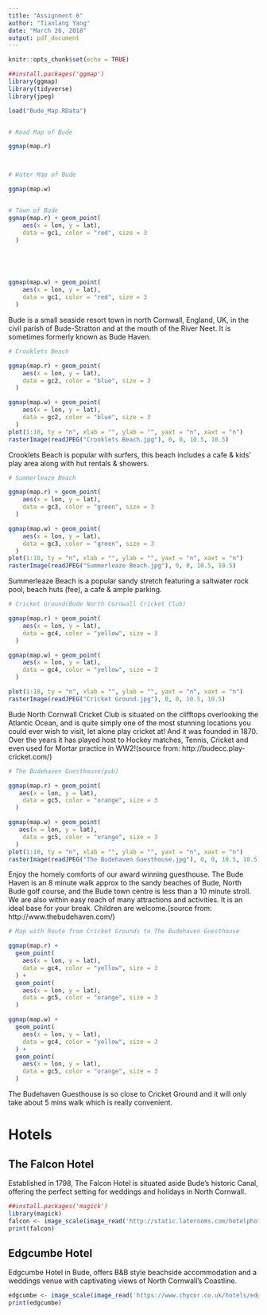 ---
title: "Assignment 6"
author: "Tianlang Yang"
date: "March 26, 2018"
output: pdf_document
---

```{r setup, include=FALSE}
knitr::opts_chunk$set(echo = TRUE)
```

```{r}
##install.packages('ggmap')
library(ggmap)
library(tidyverse)
library(jpeg)

load("Bude_Map.RData")


# Road Map of Bude

ggmap(map.r)



# Water Map of Bude

ggmap(map.w)


# Town of Bude
ggmap(map.r) + geom_point(
    aes(x = lon, y = lat),
    data = gc1, color = "red", size = 3
  )





ggmap(map.w) + geom_point(
    aes(x = lon, y = lat),
    data = gc1, color = "red", size = 3
  )
```
Bude is a small seaside resort town in north Cornwall, England, UK, in the civil parish of Bude-Stratton and at the mouth of the River Neet. It is sometimes formerly known as Bude Haven.

```{r}
# Crooklets Beach

ggmap(map.r) + geom_point(
    aes(x = lon, y = lat),
    data = gc2, color = "blue", size = 3
  )

ggmap(map.w) + geom_point(
    aes(x = lon, y = lat),
    data = gc2, color = "blue", size = 3
  )
plot(1:10, ty = "n", xlab = "", ylab = "", yaxt = "n", xaxt = "n")
rasterImage(readJPEG("Crooklets Beach.jpg"), 0, 0, 10.5, 10.5)
```
Crooklets Beach is popular with surfers, this beach includes a cafe & kids' play area along with hut rentals & showers.


```{r}
# Summerleaze Beach

ggmap(map.r) + geom_point(
    aes(x = lon, y = lat),
    data = gc3, color = "green", size = 3
  )

ggmap(map.w) + geom_point(
    aes(x = lon, y = lat),
    data = gc3, color = "green", size = 3
  )
plot(1:10, ty = "n", xlab = "", ylab = "", yaxt = "n", xaxt = "n")
rasterImage(readJPEG("Summerleaze Beach.jpg"), 0, 0, 10.5, 10.5)
```
Summerleaze Beach is a popular sandy stretch featuring a saltwater rock pool, beach huts (fee), a cafe & ample parking.

```{r}
# Cricket Ground(Bude North Cornwall Cricket Club)

ggmap(map.r) + geom_point(
    aes(x = lon, y = lat),
    data = gc4, color = "yellow", size = 3
  )

ggmap(map.w) + geom_point(
    aes(x = lon, y = lat),
    data = gc4, color = "yellow", size = 3
  )

plot(1:10, ty = "n", xlab = "", ylab = "", yaxt = "n", xaxt = "n")
rasterImage(readJPEG("Cricket Ground.jpg"), 0, 0, 10.5, 10.5)
```
Bude North Cornwall Cricket Club is situated on the clifftops overlooking the Atlantic Ocean, and is quite simply one of the most stunning locations you could ever wish to visit, let alone play cricket at! And it was founded in 1870. Over the years it has played host to Hockey matches, Tennis, Cricket and even used for Mortar practice in WW2!(source from: http://budecc.play-cricket.com/)


```{r}
# The Budehaven Guesthouse(pub)

ggmap(map.r) + geom_point(
   aes(x = lon, y = lat),
    data = gc5, color = "orange", size = 3
  )

ggmap(map.w) + geom_point(
   aes(x = lon, y = lat),
    data = gc5, color = "orange", size = 3
  )
plot(1:10, ty = "n", xlab = "", ylab = "", yaxt = "n", xaxt = "n")
rasterImage(readJPEG("The Budehaven Guesthouse.jpg"), 0, 0, 10.5, 10.5)
```
Enjoy the homely comforts of our award winning guesthouse. The Bude Haven is an 8 minute walk approx to the sandy beaches of Bude, North Bude golf course, and the Bude town centre is less than a 10 minute stroll. We are also within easy reach of many attractions and activities. It is an ideal base for your break. Children are welcome.(source from: http://www.thebudehaven.com/)

```{r}
# Map with Route from Cricket Grounds to The Budehaven Guesthouse

ggmap(map.r) +
  geom_point(
    aes(x = lon, y = lat),
    data = gc4, color = "yellow", size = 3
  ) +
  geom_point(
    aes(x = lon, y = lat),
    data = gc5, color = "orange", size = 3
  )

ggmap(map.w) +
  geom_point(
    aes(x = lon, y = lat),
    data = gc4, color = "yellow", size = 3
  ) +
  geom_point(
    aes(x = lon, y = lat),
    data = gc5, color = "orange", size = 3
  )
```
The Budehaven Guesthouse is so close to Cricket Ground and it will only take about 5 mins walk which is really convenient. 

# Hotels
## The Falcon Hotel
Established in 1798, The Falcon Hotel is situated aside Bude's historic Canal, offering the perfect setting for weddings and holidays in North Cornwall.

```{r, warning=FALSE,message=FALSE}
##install.packages('magick')
library(magick)
falcon <- image_scale(image_read('http://static.laterooms.com/hotelphotos/laterooms/390811/gallery/the-falcon-hotel-bude_100920150842001875.jpg'), "430")
print(falcon)
```

## Edgcumbe Hotel
Edgcumbe Hotel in Bude, offers B&B style beachside accommodation and a weddings venue with captivating views of North Cornwall's Coastline.

```{r}
edgcumbe <- image_scale(image_read('https://www.chycor.co.uk/hotels/edgcumbe/images/edgcumbe.jpg'), "400")
print(edgcumbe)
```